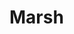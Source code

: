 
# Marsh

<ProjectDetails
  region="North"
  house="House Marsh"
  type="Keep"
  status="Not Started"
  warp="warp not set"
  projectLead=""
  dateStarted="Invalid Date"
  dateCompleted="Invalid Date"
/>

